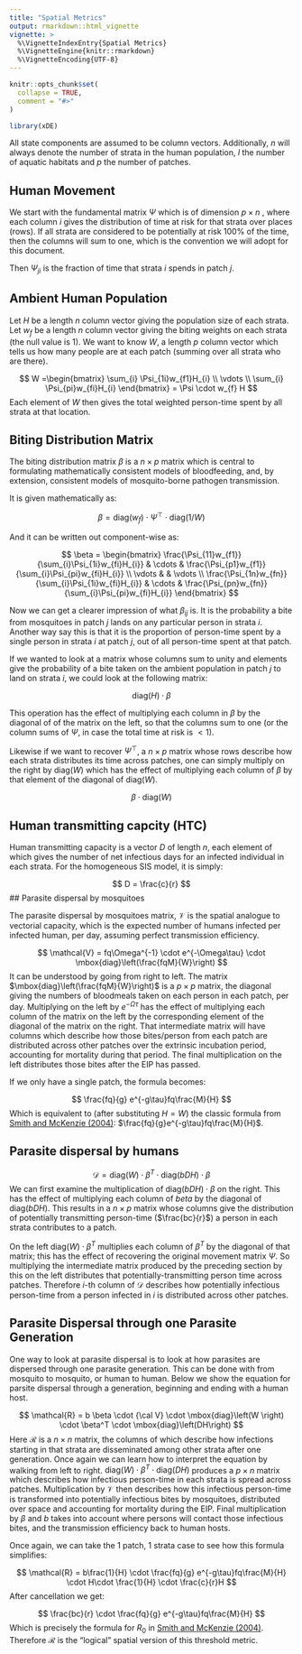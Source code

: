 ```yaml
---
title: "Spatial Metrics"
output: rmarkdown::html_vignette
vignette: >
  %\VignetteIndexEntry{Spatial Metrics}
  %\VignetteEngine{knitr::rmarkdown}
  %\VignetteEncoding{UTF-8}
---
```


```r
knitr::opts_chunk$set(
  collapse = TRUE,
  comment = "#>"
)
```

```r
library(xDE)
```

All state components are assumed to be column vectors. Additionally, $n$ will always denote the number of strata in the human population, $l$ the number of aquatic habitats and $p$ the number of patches.

## Human Movement

We start with the fundamental matrix $\Psi$ which is of dimension $p\times n$ , where each column $i$ gives the distribution of time at risk for that strata over places (rows). If all strata are considered to be potentially at risk 100% of the time, then the columns will sum to one, which is the convention we will adopt for this document.

Then $\Psi_{ji}$ is the fraction of time that strata $i$ spends in patch $j$.

## Ambient Human Population

Let $H$ be a length $n$ column vector giving the population size of each strata. Let $w_{f}$ be a length $n$ column vector giving the biting weights on each strata (the null value is $1$). We want to know $W$, a length $p$ column vector which tells us how many people are at each patch (summing over all strata who are there).

$$
W =\begin{bmatrix}
\sum_{i} \Psi_{1i}w_{f1}H_{i} \\ \vdots \\ \sum_{i} \Psi_{pi}w_{fi}H_{i}
\end{bmatrix} = \Psi \cdot w_{f} H
$$
Each element of $W$ then gives the total weighted person-time spent by all strata at that location.

## Biting Distribution Matrix

The biting distribution matrix $\beta$ is a $n \times p$ matrix which is central to formulating mathematically consistent models of bloodfeeding, and, by extension, consistent models of mosquito-borne pathogen transmission.

It is given mathematically as:

$$
\beta = \mbox{diag}(w_{f}) \cdot \Psi^{\top} \cdot \mbox{diag}(1/W)
$$

And it can be written out component-wise as:

$$
\beta = \begin{bmatrix} 
\frac{\Psi_{11}w_{f1}}{\sum_{i}\Psi_{1i}w_{fi}H_{i}} & \cdots & \frac{\Psi_{p1}w_{f1}}{\sum_{i}\Psi_{pi}w_{fi}H_{i}} \\
\vdots & & \vdots \\
\frac{\Psi_{1n}w_{fn}}{\sum_{i}\Psi_{1i}w_{fi}H_{i}} & \cdots & \frac{\Psi_{pn}w_{fn}}{\sum_{i}\Psi_{pi}w_{fi}H_{i}} 
\end{bmatrix}
$$

Now we can get a clearer impression of what $\beta_{ij}$ is. It is the probability a bite from mosquitoes in patch $j$ lands on any particular person in strata $i$. Another way say this is that it is the proportion of person-time spent by a single person in strata $i$ at patch $j$, out of all person-time spent at that patch.

If we wanted to look at a matrix whose columns sum to unity and elements give the probability of a bite taken on the ambient population in patch $j$ to land on strata $i$, we could look at the following matrix:

$$
\mbox{diag}(H) \cdot \beta
$$

This operation has the effect of multiplying each column in $\beta$ by the diagonal of of the matrix on the left, so that the columns sum to one (or the column sums of $\Psi$, in case the total time at risk is $< 1$).

Likewise if we want to recover $\Psi^{\top}$, a $n \times p$ matrix whose rows describe how each strata distributes its time across patches, one can simply multiply on the right by $\mbox{diag}(W)$ which has the effect of multiplying each column of $\beta$ by that element of the diagonal of $\mbox{diag}(W)$.

$$
\beta \cdot \mbox{diag}(W)
$$

## Human transmitting capcity (HTC)

Human transmitting capacity is a vector $D$ of length $n$, each element of which gives the number of net infectious days for an infected individual in each strata. For the homogeneous SIS model, it is simply:

$$
D = \frac{c}{r}
$$
## Parasite dispersal by mosquitoes

The parasite dispersal by mosquitoes matrix, $\mathcal{V}$ is the spatial analogue to vectorial capacity, which is the expected number of humans infected per infected human, per day, assuming perfect transmission efficiency.

$$
\mathcal{V} = fq\Omega^{-1} \cdot e^{-\Omega\tau} \cdot \mbox{diag}\left(\frac{fqM}{W}\right)
$$
It can be understood by going from right to left. The matrix $\mbox{diag}\left(\frac{fqM}{W}\right)$ is a $p\times p$ matrix, the diagonal giving the numbers of bloodmeals taken on each person in each patch, per day. Multiplying on the left by $e^{-\Omega\tau}$ has the effect of multiplying each column of the matrix on the left by the corresponding element of the diagonal of the matrix on the right. That intermediate matrix will have columns which describe how those bites/person from each patch are distributed across other patches over the extrinsic incubation period, accounting for mortality during that period. The final multiplication on the left distributes those bites after the EIP has passed.

If we only have a single patch, the formula becomes:

$$
\frac{fq}{g} e^{-g\tau}fq\frac{M}{H}
$$
Which is equivalent to (after substituting $H=W$) the classic formula from [Smith and McKenzie (2004)](https://malariajournal.biomedcentral.com/articles/10.1186/1475-2875-3-13): $\frac{fq}{g}e^{-g\tau}fq\frac{M}{H}$.

## Parasite dispersal by humans

$$
\mathcal{D} = \mbox{diag}\left(W \right) \cdot \beta^T \cdot \mbox{diag}\left(bDH\right) \cdot \beta
$$
We can first examine the multiplication of $\mbox{diag}\left(bDH\right) \cdot \beta$ on the right. This has the effect of multiplying each column of $beta$ by the diagonal of $\mbox{diag}\left(bDH\right)$. This results in a $n\times p$ matrix whose columns give the distribution of potentially transmitting person-time ($\frac{bc}{r}$) a person in each strata contributes to a patch.

On the left $\mbox{diag}\left(W \right) \cdot \beta^T$ multiplies each column of $\beta^T$ by the diagonal of that matrix; this has the effect of recovering the original movement matrix $\Psi$. So multiplying the intermediate matrix produced by the preceding section by this on the left distributes that potentially-transmitting person time across patches. Therefore $i$-th column of $\mathcal{D}$ describes how potentially infectious person-time from a person infected in $i$ is distributed across other patches.

## Parasite Dispersal through one Parasite Generation

One way to look at parasite dispersal is to look at how parasites are dispersed through one parasite generation. This can be done with from mosquito to mosquito, or human to human. Below we show the equation for parsite dispersal through a generation, beginning and ending with a human host.

$$
\mathcal{R} =   b \beta \cdot {\cal V}  \cdot \mbox{diag}\left(W \right) \cdot \beta^T  \cdot \mbox{diag}\left(DH\right)
$$
Here $\mathcal{R}$ is a $n\times n$ matrix, the columns of which describe how infections starting in that strata are disseminated among other strata after one generation. Once again we can learn how to interpret the equation by walking from left to right. $\mbox{diag}\left(W \right) \cdot \beta^T  \cdot \mbox{diag}\left(DH\right)$ produces a $p\times n$ matrix which describes how infectious person-time in each strata is spread across patches. Multiplication by $\mathcal{V}$ then describes how this infectious person-time is transformed into potentially infectious bites by mosquitoes, distributed over space and accounting for mortality during the EIP. Final multiplication by $\beta$ and $b$ takes into account where persons will contact those infectious bites, and the transmission efficiency back to human hosts.

Once again, we can take the 1 patch, 1 strata case to see how this formula simplifies:

$$
\mathcal{R} = b\frac{1}{H} \cdot \frac{fq}{g} e^{-g\tau}fq\frac{M}{H} \cdot H\cdot \frac{1}{H} \cdot \frac{c}{r}H
$$
After cancellation we get:

$$
\frac{bc}{r} \cdot \frac{fq}{g} e^{-g\tau}fq\frac{M}{H}
$$
Which is precisely the formula for $R_{0}$ in [Smith and McKenzie (2004)](https://malariajournal.biomedcentral.com/articles/10.1186/1475-2875-3-13). Therefore $\mathcal{R}$ is the "logical" spatial version of this threshold metric.

